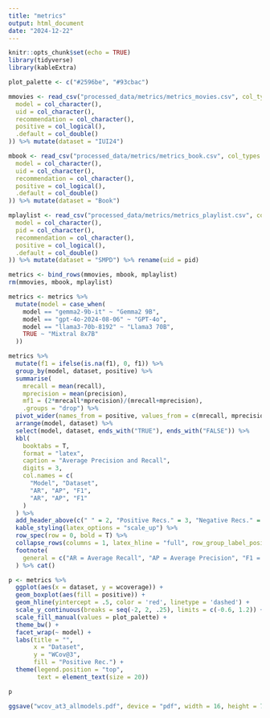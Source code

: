 ```yaml
---
title: "metrics"
output: html_document
date: "2024-12-22"
---
```


```r
knitr::opts_chunk$set(echo = TRUE)
library(tidyverse)
library(kableExtra)

plot_palette <- c("#2596be", "#93cbac")
```

```r
mmovies <- read_csv("processed_data/metrics/metrics_movies.csv", col_types = list(
  model = col_character(),
  uid = col_character(),
  recommendation = col_character(),
  positive = col_logical(),
  .default = col_double()
)) %>% mutate(dataset = "IUI24")

mbook <- read_csv("processed_data/metrics/metrics_book.csv", col_types = list(
  model = col_character(),
  uid = col_character(),
  recommendation = col_character(),
  positive = col_logical(),
  .default = col_double()
)) %>% mutate(dataset = "Book")

mplaylist <- read_csv("processed_data/metrics/metrics_playlist.csv", col_types = list(
  model = col_character(),
  pid = col_character(),
  recommendation = col_character(),
  positive = col_logical(),
  .default = col_double()
)) %>% mutate(dataset = "SMPD") %>% rename(uid = pid)

metrics <- bind_rows(mmovies, mbook, mplaylist)
rm(mmovies, mbook, mplaylist)
```

```r
metrics <- metrics %>%
  mutate(model = case_when(
    model == "gemma2-9b-it" ~ "Gemma2 9B",
    model == "gpt-4o-2024-08-06" ~ "GPT-4o",
    model == "llama3-70b-8192" ~ "Llama3 70B",
    TRUE ~ "Mixtral 8x7B"
  ))
```



```r
metrics %>%
  mutate(f1 = ifelse(is.na(f1), 0, f1)) %>%
  group_by(model, dataset, positive) %>%
  summarise(
    mrecall = mean(recall), 
    mprecision = mean(precision), 
    mf1 = (2*mrecall*mprecision)/(mrecall+mprecision),
    .groups = "drop") %>%
  pivot_wider(names_from = positive, values_from = c(mrecall, mprecision, mf1)) %>%
  arrange(model, dataset) %>%
  select(model, dataset, ends_with("TRUE"), ends_with("FALSE")) %>%
  kbl(
    booktabs = T,
    format = "latex",
    caption = "Average Precision and Recall",
    digits = 3,
    col.names = c(
      "Model", "Dataset",
      "AR", "AP", "F1",
      "AR", "AP", "F1"
    )
  ) %>%
  add_header_above(c(" " = 2, "Positive Recs." = 3, "Negative Recs." = 3), bold = T) %>%
  kable_styling(latex_options = "scale_up") %>%
  row_spec(row = 0, bold = T) %>%
  collapse_rows(columns = 1, latex_hline = "full", row_group_label_position = "first") %>% 
  footnote(
    general = c("AR = Average Recall", "AP = Average Precision", "F1 = F1-score of Average Recall and Precision")
  ) %>% cat()
```


```r
p <- metrics %>%
  ggplot(aes(x = dataset, y = wcoverage)) +
  geom_boxplot(aes(fill = positive)) +
  geom_hline(yintercept = .5, color = 'red', linetype = 'dashed') +
  scale_y_continuous(breaks = seq(-2, 2, .25), limits = c(-0.6, 1.2)) +
  scale_fill_manual(values = plot_palette) +
  theme_bw() +
  facet_wrap(~ model) +
  labs(title = "",
       x = "Dataset",
       y = "WCov@3",
       fill = "Positive Rec.") +
  theme(legend.position = "top",
        text = element_text(size = 20))

p
```


```r
ggsave("wcov_at3_allmodels.pdf", device = "pdf", width = 16, height = 7.5)
```



